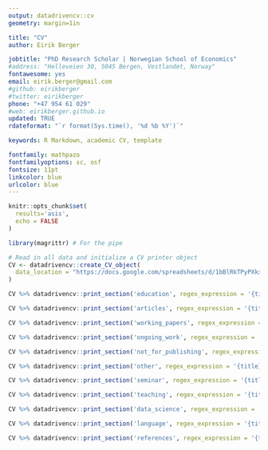 ```yaml
---
output: datadrivencv::cv
geometry: margin=1in

title: "CV"
author: Eirik Berger

jobtitle: "PhD Research Scholar | Norwegian School of Economics"
#address: "Helleveien 30, 5045 Bergen, Vestlandet, Norway"
fontawesome: yes
email: eirik.berger@gmail.com
#github: eirikberger
#twitter: eirikberger
phone: "+47 954 61 029"
#web: eirikberger.github.io
updated: TRUE
rdateformat: "`r format(Sys.time(), '%d %b %Y')`"

keywords: R Markdown, academic CV, template

fontfamily: mathpazo
fontfamilyoptions: sc, osf
fontsize: 11pt
linkcolor: blue
urlcolor: blue
---
```


```r
knitr::opts_chunk$set(
  results='asis', 
  echo = FALSE
)

library(magrittr) # For the pipe

# Read in all data and initialize a CV printer object
CV <- datadrivencv::create_CV_object(
  data_location = "https://docs.google.com/spreadsheets/d/1bBlRkTPyPXkxHUzBo7H6xJm33vnP-qv0sJ5rI1eCRO4/edit?usp=sharing"
)

```

```r
CV %>% datadrivencv::print_section('education', regex_expression = '{title} at {institution} \\hfill {timeline}', title = '# Education')
```

```r
CV %>% datadrivencv::print_section('articles', regex_expression = '{title}, *{loc}*, {description_bullets} \\hfill {start}', title = '# Journal Articles')
```

```r
CV %>% datadrivencv::print_section('working_papers', regex_expression = '"{title}" {description_bullets} \\hfill {start}', title = '# Working Papers')
```

```r
CV %>% datadrivencv::print_section('ongoing_work', regex_expression = '"{title}" {description_bullets}', title = '# Selected Work in Progress')
```

```r
CV %>% datadrivencv::print_section('not_for_publishing', regex_expression = '"{title}", {loc}, {description_bullets} \\hfill {start}', title = '# Articles Not Intended for Publication')
```

```r
CV %>% datadrivencv::print_section('other', regex_expression = '{title} at {institution} \\hfill {timeline}', title = '# Other Engagements')
```

```r
CV %>% datadrivencv::print_section('seminar', regex_expression = '{title} \\hfill {start}', title = '# Presentations')
```

```r
CV %>% datadrivencv::print_section('teaching', regex_expression = '{title} \\hfill {start}', title = '# Teaching \n## Teaching Assistant')
```

```r
CV %>% datadrivencv::print_section('data_science', regex_expression = '{title}', title = '# Skills \n## Data science')
```

```r
CV %>% datadrivencv::print_section('language', regex_expression = '{title}', title = '\\vspace{-0.3cm}## Languages')
```

```r
CV %>% datadrivencv::print_section('references', regex_expression = '{title}', title = '# References')
```
